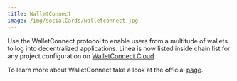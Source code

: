 ```yaml
---
title: WalletConnect
image: /img/socialCards/walletconnect.jpg
---
```


Use the WalletConnect protocol to enable users from a multitude of wallets to log into decentralized applications. Linea is now listed inside chain list for any project configuration on [WalletConnect Cloud](https://cloud.walletconnect.com).

To learn more about WalletConnect take a look at the official [page](https://walletconnect.com/).
